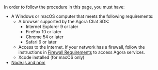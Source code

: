<PlatformWrapper platform="web">

In order to follow the procedure in this page, you must have:

- A Windows or macOS computer that meets the following requirements:
  - A browser supported by the Agora Chat SDK: 
    - Internet Explorer 9 or later
    - FireFox 10 or later
    - Chrome 54 or later
    - Safari 6 or later
  - Access to the Internet. If your network has a firewall, follow the instructions in [Firewall Requirements](/video-calling/reference/firewall) to access Agora services.
  - Xcode installed (for macOS only)
- [Node.js and npm](https://docs.npmjs.com/downloading-and-installing-node-js-and-npm)

</PlatformWrapper>
